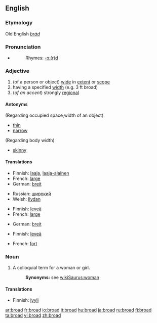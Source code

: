 ==English==
===Etymology===
Old English ''[[brād]]''

===Pronunciation===
*{{audio|en-us-broad.ogg|Audio (US)}}
*:Rhymes: [[Rhymes:English:-ɔː(r)d|-ɔː(r)d]]

===Adjective===
{{en-adj-er}}

#(of a person or object) [[wide]] in [[extent]] or [[scope]]
# having a specified [[width]] (e.g. 3 ft broad)
#(''of an accent'') strongly [[regional]]

====Antonyms====
(Regarding occupied space,width of an object)
*[[thin]] 
*[[narrow]]
(Regarding body width)
*[[skinny]]

====Translations====
{{trans-top|wide in extent or scope}}
*Finnish: [[laaja]], [[laaja-alainen]]
*French: [[large]]
*German: [[breit]]
{{trans-mid}}
*Russian: [[широкий]]
*Welsh: [[llydan]]
{{trans-bottom}}

{{trans-top|having a specified width}}
*Finnish: [[leveä]]
*French: [[large]]
{{trans-mid}}
*German: [[breit]]
{{trans-bottom}}

{{trans-top|strongly regional}}
*Finnish: [[leveä]]
{{trans-mid}}
*French: [[fort]]
{{trans-bottom}}

===Noun===
{{en-noun}}

#A colloquial term for a woman or girl.
#:'''Synonyms:''' see [[wikiSaurus:woman]]

====Translations====
{{trans-top|colloquial term for a woman or girl}}
*Finnish: [[lyyli]]
{{trans-mid}}
{{trans-bottom}}

[[ar:broad]]
[[fr:broad]]
[[io:broad]]
[[it:broad]]
[[hu:broad]]
[[ja:broad]]
[[ru:broad]]
[[fi:broad]]
[[ta:broad]]
[[vi:broad]]
[[zh:broad]]